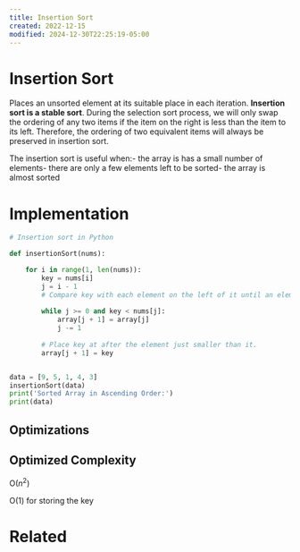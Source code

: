 ```yaml
---
title: Insertion Sort
created: 2022-12-15
modified: 2024-12-30T22:25:19-05:00
---
```

# Insertion Sort
Places an unsorted element at its suitable place in each iteration.
**Insertion sort is a stable sort**. During the selection sort process, we will only swap the ordering of any two items if the item on the right is less than the item to its left. Therefore, the ordering of two equivalent items will always be preserved in insertion sort.

<CustomCallout type="danger" title="danger">The insertion sort is useful when:- the array is has a small number of elements- there are only a few elements left to be sorted- the array is almost sorted</CustomCallout>

# Implementation

```python
# Insertion sort in Python

def insertionSort(nums):

    for i in range(1, len(nums)):
	    key = nums[i]
        j = i - 1
        # Compare key with each element on the left of it until an element smaller than it is found
      
        while j >= 0 and key < nums[j]:
            array[j + 1] = array[j]
            j -= 1
        
        # Place key at after the element just smaller than it.
        array[j + 1] = key


data = [9, 5, 1, 4, 3]
insertionSort(data)
print('Sorted Array in Ascending Order:')
print(data)
```

## Optimizations

## Optimized Complexity

<CustomCallout type="Time-Complexity" title="Time Complexity">O($n^2$)</CustomCallout>

<CustomCallout type="Space-Complexity" title="Space Complexity">O(1) for storing the key</CustomCallout>



# Related
